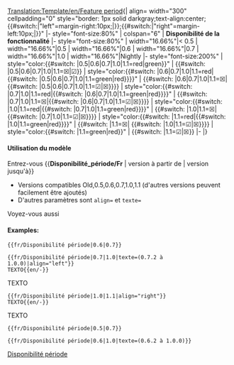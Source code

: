 <noinclude>[[Translation:Template/en/Feature period]]</noinclude><noinclude></noinclude><includeonly>{| align={{{align|"center"}}} width="300" cellpadding="0" style="border: 1px solid darkgray;text-align:center;{{#switch:{{{align|}}}|"left"=margin-right:10px;|}};{{#switch:{{{align|}}}|"right"=margin-left:10px;|}}"
|- style="font-size:80%"
| colspan="6" | '''Disponibilité de la fonctionnalité''' <span style="color:green">{{{text|}}}</span>
|- style="font-size:80%"
| width="16.66%"|< 0.5
| width="16.66%"|0.5
| width="16.66%"|0.6
| width="16.66%"|0.7
| width="16.66%"|1.0
| width="16.66%"|Nightly
|- style="font-size:200%"
| style="color:{{#switch: {{{1|}}}|0.5|0.6|0.7|1.0|1.1=red|green}}"<!---------------------------------------------- <0.5--
--> | {{#switch: {{{1|}}}|0.5|0.6|0.7|1.0|1.1=&#9746;|&#9745;}}
| style="color:{{#switch: {{{1|}}}|0.6|0.7|1.0|1.1=red|{{#switch: {{{2|}}}|0.5|0.6|0.7|1.0|1.1=green|red}}}}"<!----- 0.5--
--> | {{#switch: {{{1|}}}|0.6|0.7|1.0|1.1=&#9746;|<!--
-->{{#switch: {{{2|}}}|0.5|0.6|0.7|1.0|1.1=&#9745;|&#9746;}}}}
| style="color:{{#switch: {{{1|}}}|0.7|1.0|1.1=red|{{#switch: {{{2|}}}|0.6|0.7|1.0|1.1=green|red}}}}"<!------------- 0.6--
--> | {{#switch: {{{1|}}}|0.7|1.0|1.1=&#9746;|{{#switch: {{{2|}}}|0.6|0.7|1.0|1.1=&#9745;|&#9746;}}}}
| style="color:{{#switch: {{{1|}}}|1.0|1.1=red|{{#switch: {{{2|}}}|0.7|1.0|1.1=green|red}}}}"<!--------------------- 0.7--
--> | {{#switch: {{{1|}}}|1.0|1.1=&#9746;|<!--
-->{{#switch: {{{2|}}}|0.7|1.0|1.1=&#9745;|&#9746;}}}}
| style="color:{{#switch: {{{1|}}}|1.1=red|{{#switch: {{{2|}}}|1.0|1.1=green|red}}}}"<!----------------------------- 1.0--
--> | {{#switch: {{{1|}}}|1.1=&#9746;|<!--
-->{{#switch: {{{2|}}}|1.0|1.1=&#9745;|&#9746;}}}}
| style="color:{{#switch: {{{2|}}}|1.1=green|red}}"<!----------------------------------------------------------- Nightly--
--> | <!--
-->{{#switch: {{{2|}}}|1.1=&#9745;|&#9746;}}
|-
|}</includeonly><noinclude>

==== Utilisation du modèle====
Entrez-vous <nowiki>{{</nowiki>'''Disponibilité_période/Fr'''<nowiki> | version à partir de | version jusqu'à}}</nowiki>
*Versions compatibles Old,0.5,0.6,0.7,1.0,1.1 (d'autres versions peuvent facilement être ajoutés)
*D'autres paramètres sont <code>align=</code> et <code>texte=</code>
Voyez-vous aussi {{en/S|fr/Disponibilité}}

====Examples:====
<pre>{{fr/Disponibilité période|0.6|0.7}}</pre>
{{fr/Disponibilité période|0.6|0.7}}
<pre>{{fr/Disponibilité période|0.7|1.0|texte=(0.7.2 à 1.0.0)|align="left"}}
TEXTO{{en/-}}</pre>
{{fr/Disponibilité période|0.7|1.0|texte=(0.7.2 à 1.0.0)|align="left"}}
TEXTO{{en/-}}
<pre>{{fr/Disponibilité période|1.0|1.1|align="right"}}
TEXTO{{en/-}}</pre>
{{fr/Disponibilité période|1.0|1.1|align="right"}}
TEXTO{{en/-}}
<pre>{{fr/Disponibilité période|0.5|0.7}}</pre>
{{fr/Disponibilité période|0.5|0.7}}
<pre>{{fr/Disponibilité période|0.6|1.0|texte=(0.6.2 à 1.0.0)}}</pre>
{{fr/Disponibilité période|0.6|1.0|texte=(0.6.2 à 1.0.0)}}


[[Category:fr/Modèles|Disponibilité période]]
</noinclude>